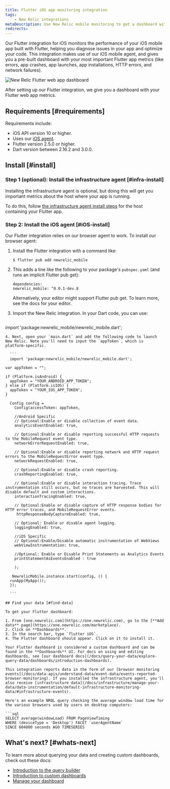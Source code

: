 ```yaml
---
title: Flutter iOS app monitoring integration
tags:
    - New Relic integrations
metaDescription: Use New Relic mobile monitoring to get a dashboard with metrics from your iOS mobile app built with Flutter.
redirects: 
---
```



Our Flutter integration for iOS monitors the performance of your iOS mobile app built with Flutter, helping you diagnose issues in your app and optimize your code. This integration makes use of our iOS mobile agent, and gives you a pre-built dashboard with your most important Flutter app metrics (like errors, app crashes, app launches, app installations, HTTP errors, and network failures).    

<img
    title="New Relic Flutter web app dashboard"
    alt="New Relic Flutter web app dashboard"
    src={browserFlutterWebDashboard}
/>
<figcaption>
After setting up our Flutter integration, we give you a dashboard with your Flutter web app metrics. 
</figcaption>

## Requirements [#requirements]

Requirements include: 

* iOS API version 10 or higher.
* Uses our [iOS agent](/docs/mobile-monitoring/new-relic-mobile-ios/get-started/new-relic-ios-compatibility-requirements/).
* Flutter version 2.5.0 or higher.
* Dart version between 2.16.2 and 3.0.0.

## Install [#install]

### Step 1 (optional): Install the infrastructure agent [#infra-install]

Installing the infrastructure agent is optional, but doing this will get you important metrics about the host where your app is running. 

To do this, follow [the infrastructure agent install steps](/docs/infrastructure/install-infrastructure-agent/get-started/install-infrastructure-agent) for the host containing your Flutter app.

### Step 2: Install the iOS agent [#iOS-install] 

Our Flutter integration relies on our browser agent to work. To install our browser agent: 

1. Install the Flutter integration with a command like:

    ```
    $ flutter pub add newrelic_mobile
    ```
2. This adds a line like the following to your package's `pubspec.yaml` (and runs an implicit Flutter pub get):

    ```
    dependencies:
    newrelic_mobile: ^0.0.1-dev.8
    ```

    Alternatively, your editor might support Flutter pub get. To learn more, see the docs for your editor.
3. Import the New Relic integration. In your Dart code, you can use:
	```
  import 'package:newrelic_mobile/newrelic_mobile.dart';
  ```
4. Next, open your `main.dart` and add the following code to launch New Relic. Note you'll need to input the `appToken`, which is platform-specific.

    ```
    import 'package:newrelic_mobile/newrelic_mobile.dart';

  var appToken = "";

  if (Platform.isAndroid) {
    appToken = "YOUR_ANDROID_APP_TOKEN";
  } else if (Platform.isIOS) {
    appToken = "YOUR_IOS_APP_TOKEN";
  }

    Config config =
      Config(accessToken: appToken,

      //Android Specific
      // Optional:Enable or disable collection of event data.
      analyticsEventEnabled: true,

      // Optional:Enable or disable reporting successful HTTP requests to the MobileRequest event type.
      networkErrorRequestEnabled: true,

      // Optional:Enable or disable reporting network and HTTP request errors to the MobileRequestError event type.
      networkRequestEnabled: true,

      // Optional:Enable or disable crash reporting.
      crashReportingEnabled: true,

      // Optional:Enable or disable interaction tracing. Trace instrumentation still occurs, but no traces are harvested. This will disable default and custom interactions.
      interactionTracingEnabled: true,

      // Optional:Enable or disable capture of HTTP response bodies for HTTP error traces, and MobileRequestError events.
       httpResponseBodyCaptureEnabled: true,

      // Optional: Enable or disable agent logging.
      loggingEnabled: true,

      //iOS Specific
      // Optional:Enable/Disable automatic instrumentation of WebViews
      webViewInstrumentation: true,
      
      //Optional: Enable or Disable Print Statements as Analytics Events
      printStatementAsEventsEnabled : true
      
      );

     NewrelicMobile.instance.start(config, () {
    runApp(MyApp());
    });

    ```

## Find your data [#find-data]

To get your Flutter dashboard: 

1. From [one.newrelic.com](https://one.newrelic.com), go to the [**Add data** page](https://one.newrelic.com/marketplace). 
2. Click on **Dashboards**.
3. In the search bar, type `flutter iOS`. 
4. The Flutter dashboard should appear. Click on it to install it.

Your Flutter dashboard is considered a custom dashboard and can be found in the **Dashboards** UI. For docs on using and editing dashboards, see [our dashboard docs](/docs/query-your-data/explore-query-data/dashboards/introduction-dashboards).

This integration reports data in the form of our [browser monitoring events](/docs/data-apis/understand-data/event-data/events-reported-browser-monitoring). If you installed the infrastructure agent, you'll also receive [infrastructure data](/docs/infrastructure/manage-your-data/data-instrumentation/default-infrastructure-monitoring-data/#infrastructure-events). 

Here's an example NRQL query checking the average window load time for the various browsers used by users on desktop computers: 

```sql
SELECT average(windowLoad) FROM PageViewTiming 
WHERE (deviceType = 'Desktop') FACET `userAgentName` 
SINCE 604800 seconds AGO TIMESERIES
```

## What's next? [#whats-next]

To learn more about querying your data and creating custom dashboards, check out these docs: 

* [Introduction to the query builder](/docs/query-your-data/explore-query-data/query-builder/introduction-query-builder)
* [Introduction to custom dashboards](/docs/query-your-data/explore-query-data/dashboards/introduction-dashboards)
* [Manage your dashboard](/docs/query-your-data/explore-query-data/dashboards/manage-your-dashboard)
